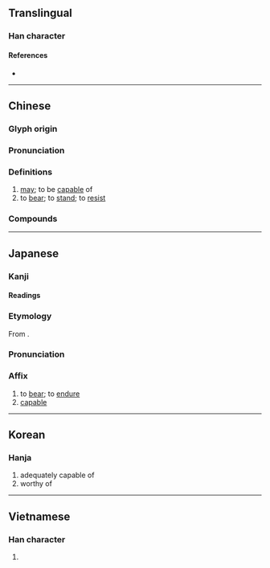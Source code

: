 {{character info/new}}
==Translingual==

===Han character===
{{Han char|rn=32|rad=土|as=09|sn=12|four=44111|canj=GTMV|ids=⿰土甚}}

====References====
* {{Han ref|kx=0233.270|dkj=05266|dj=0471.040|hdz=10460.010|uh=582A|ud=22570|bh=B3F4|bd=46068}}

----

==Chinese==
{{zh-forms}}

===Glyph origin===
{{Han etyl}}

===Pronunciation===
{{zh-pron
|m=kān
|m-s=
|c=ham1
|c-t=
|g=
|h=pfs=khâm
|j=
|mb=káng
|md=
|mn=kham
|mn-t=kam1
|w=
|x=
|mc=y
|oc=y
|cat=v
}}

===Definitions===
{{zh-hanzi}}

# [[may]]; to be [[capable]] of
# to [[bear]]; to [[stand]]; to [[resist]]

===Compounds===
{{zh-der|不堪|不堪回首|凌亂不堪|不堪入耳|不堪設想|不堪負荷|不堪其擾|不堪之物|不堪言狀|不堪一擊|不堪入目|不堪造就|國不堪貳|破爛不堪|痛不堪忍|狼狽不堪|民不堪命|鄙俗不堪|苦不堪言|破舊不堪|堪薩|堪稱|情何以堪|堪培拉|堪薩斯|堪輿|斯堪的納維亞|擁擠不堪|堪薩斯州|破敗不堪|門庭冷落，門堪羅雀|堪虞|堪憂|可堪|堪比|難堪|會堪得:ē-kham-tit}}


----

==Japanese==

===Kanji===
{{ja-kanji|grade=c|rs=土09}}

====Readings====
{{ja-readings
|goon=こん
|kanon=かん
|kanyoon=たん
|kun=た-える
}}

===Etymology===
{{ja-kanjitab|かん|yomi=kanon}}
From {{der|ja|ltc|sort=かん|-}} {{ltc-l|堪}}.

===Pronunciation===
{{ja-pron|かん|y=kanon}}

===Affix===
{{ja-pos|affix|かん}}

# to [[bear]]; to [[endure]]
# [[capable]]

----

==Korean==

===Hanja===
{{ko-hanja|hangeul=감}}

# adequately capable of
# worthy of

----

==Vietnamese==

===Han character===
{{vi-hantu|[[kham]], [[khom]], [[khăm]]|rs=土09}}

# {{rfdef|vi}}